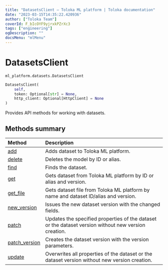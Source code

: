 ```yaml
---
title: "DatasetsClient — Toloka ML platform | Toloka documentation"
date: "2023-03-15T14:35:22.420936"
author: ["Toloka Team"]
coverId: F_bIcOYF9yjrxkPZrXc3
tags: ["engineering"]
ogDescription: ""
docsMenu: "mlMenu"
---
```


# DatasetsClient

`ml_platform.datasets.DatasetsClient`

```python
DatasetsClient(
    self,
    token: Optional[str] = None,
    http_client: Optional[HttpClient] = None
)
```

Provides API methods for working with datasets.

## Methods summary

| Method | Description |
| :------| :-----------|
[add](/docs/toloka-ml/reference/ml_platform.datasets.DatasetsClient.add)| Adds dataset to Toloka ML platform.
[delete](/docs/toloka-ml/reference/ml_platform.datasets.DatasetsClient.delete)| Deletes the model by ID or alias.
[find](/docs/toloka-ml/reference/ml_platform.datasets.DatasetsClient.find)| Finds the dataset.
[get](/docs/toloka-ml/reference/ml_platform.datasets.DatasetsClient.get)| Gets dataset from Toloka ML platform by ID or alias and version.
[get_file](/docs/toloka-ml/reference/ml_platform.datasets.DatasetsClient.get_file)| Gets dataset file from Toloka ML platform by name and dataset ID/alias and version.
[new_version](/docs/toloka-ml/reference/ml_platform.datasets.DatasetsClient.new_version)| Issues the new dataset version with the changed fields.
[patch](/docs/toloka-ml/reference/ml_platform.datasets.DatasetsClient.patch)| Updates the specified properties of the dataset or the dataset version without new version creation.
[patch_version](/docs/toloka-ml/reference/ml_platform.datasets.DatasetsClient.patch_version)| Creates the dataset version with the version parameters.
[update](/docs/toloka-ml/reference/ml_platform.datasets.DatasetsClient.update)| Overwrites all properties of the dataset or the dataset version without new version creation.
